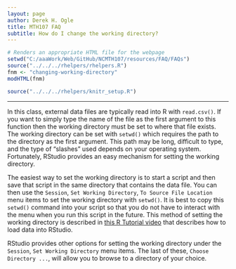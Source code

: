 ```yaml
---
layout: page
author: Derek H. Ogle
title: MTH107 FAQ
subtitle: How do I change the working directory?
---
```


```r
# Renders an appropriate HTML file for the webpage
setwd("C:/aaaWork/Web/GitHub/NCMTH107/resources/FAQ/FAQs")
source("../../../rhelpers/rhelpers.R")
fnm <- "changing-working-directory"
modHTML(fnm)
```

```r
source("../../../rhelpers/knitr_setup.R")
```

----

In this class, external data files are typically read into R with `read.csv()`.  If you want to simply type the name of the file as the first argument to this function then the working directory must be set to where that file exists.  The working directory can be set with `setwd()` which requires the path to the directory as the first argument.  This path may be long, difficult to type, and the type of "slashes" used depends on your operating system.  Fortunately, RStudio provides an easy mechanism for setting the working directory.

The easiest way to set the working directory is to start a script and then save that script in the same directory that contains the data file.  You can then use the `Session`, `Set Working Directory`, `To Source File Location` menu items to set the working directory with `setwd()`.  It is best to copy this `setwd()` command into your script so that you do not have to interact with the menu when you run this script in the future.  This method of setting the working directory is described in [this R Tutorial video](https://vimeo.com/user45324800/ncstats-loadcsvrstudio) that describes how to load data into RStudio.

RStudio provides other options for setting the working directory under the `Session`, `Set Working Directory` menu items.  The last of these, `Choose Directory ...`, will allow you to browse to a directory of your choice.

